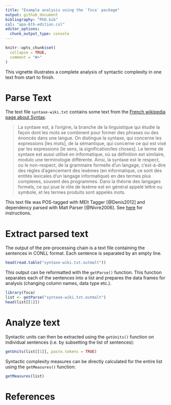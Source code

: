 ```yaml
---
title: "Example analysis using the `fsca` package"
output: github_document
bibliography: "PhD.bib"
csl: "apa-6th-edition.csl"
editor_options: 
  chunk_output_type: console
---
```


```r
knitr::opts_chunk$set(
  collapse = TRUE,
  comment = "#>"
)

```


This vignette illustrates a complete analysis of syntactic complexity in one text 
from start to finish. 

# Parse Text

The text file `syntaxe-wiki.txt` contains some text from the [French wikipedia
page about Syntax](https://fr.wikipedia.org/wiki/Syntaxe).

> La syntaxe est, à l'origine, la branche de la linguistique qui étudie la façon dont les mots se combinent pour former des phrases ou des énoncés dans une langue. On distingue la syntaxe, qui concerne les expressions [les mots], de la sémantique, qui concerne ce qui est visé par les expressions [le sens, la signification/les choses]. Le terme de syntaxe est aussi utilisé en informatique, où sa définition est similaire, modulo une terminologie différente. Ainsi, la syntaxe est le respect, ou le non-respect, de la grammaire formelle d'un langage, c'est-à-dire des règles d'agencement des lexèmes (en informatique, ce sont des entités lexicales d'un langage informatique) en des termes plus complexes, souvent des programmes. Dans la théorie des langages formels, ce qui joue le rôle de lexème est en général appelé lettre ou symbole, et les termes produits sont appelés mots.

This text file was POS-tagged with MElt Tagger [@Denis2012] and dependency 
parsed with Malt Parser [@Nivre2006]. See [here](http://alpage.inria.fr/statgram/frdep/fr_stat_dep_malt.html) 
for instructions. 

# Extract parsed text

The output of the pre-processing chain is a text file containing the sentences in CONLL format. 
Each sentence is separated by an empty line.

```r
head(read.table("syntaxe-wiki.txt.outmalt"))
```

This output can be reformatted with the `getParse()` function. This function separates each of the 
sentences into a list and prepares the data frames for analysis (changing column names, data type etc.).

```r
library(fsca)
list <- getParse("syntaxe-wiki.txt.outmalt")
head(list[[1]])
```

# Analyze text

Syntactic units can then be extracted using the `getUnits()` function on individual sentences 
(i.e. by subsetting the list of sentences):

```r
getUnits(list[[1]], paste.tokens = TRUE)
```

Syntactic complexity measures can be directly calculated for the entire list 
using the `getMeasures()` function:

```r
getMeasures(list)
```


# References
